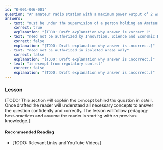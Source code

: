 ```yaml
---
id: "B-001-006-001"
question: "An amateur radio station with a maximum power output of 2 watts:"
answers:
  - text: "must be under the supervision of a person holding an Amateur Radio Operator Certificate and call sign"
    correct: true
    explanation: "[TODO: Draft explanation why answer is correct.]"
  - text: "need not be authorized by Innovation, Science and Economic Development Canada"
    correct: false
    explanation: "[TODO: Draft explanation why answer is incorrect.]"
  - text: "need not be authorized in isolated areas only"
    correct: false
    explanation: "[TODO: Draft explanation why answer is incorrect.]"
  - text: "is exempt from regulatory control"
    correct: false
    explanation: "[TODO: Draft explanation why answer is incorrect.]"
---
```


### Lesson

[TODO: This section will explain the concept behind the question in detail. Once drafted the reader will understand all necessary concepts to answer the question confidently and correctly. The lesson will follow pedagogy best-practices and assume the reader is starting with no previous knowledge.]

#### Recommended Reading

- [TODO: Relevant Links and YouTube Videos]
